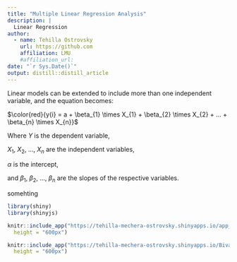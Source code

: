 ```yaml
---
title: "Multiple Linear Regression Analysis"
description: |
  Linear Regression
author:
  - name: Tehilla Ostrovsky
    url: https://github.com 
    affiliation: LMU
    #affiliation_url: 
date: "`r Sys.Date()`"
output: distill::distill_article
---
```



Linear models can be extended to include more than one independent variable, and the equation becomes:


$\color{red}{y{i} = a + \beta_{1} \times X_{1} + \beta_{2} \times X_{2} + … + \beta_{n} \times X_{n}}$

Where $Y$ is the dependent variable, 

$X_{1}$, $X_{2}$, …, $X_{n}$ are the independent variables, 

$\alpha$ is the intercept, 

and $\beta_{1}$,  $\beta_{2}$, …, $\beta_{n}$ are the slopes of the respective variables.




somehting 

```r
library(shiny)
library(shinyjs)

knitr::include_app("https://tehilla-mechera-ostrovsky.shinyapps.io/app_new/?_ga=2.204656912.1891469921.1683464181-2121495814.1683277660", 
  height = "600px")
```





```r
knitr::include_app("https://tehilla-mechera-ostrovsky.shinyapps.io/Bivariat_3d/", 
  height = "600px")
```
